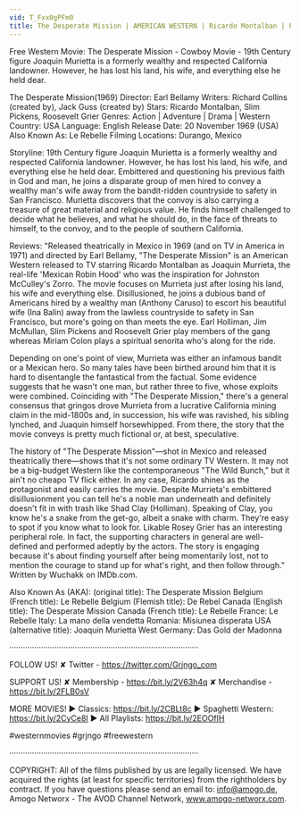 ```yaml
---
vid: T_Fxx0gPFm0
title: The Desperate Mission | AMERICAN WESTERN | Ricardo Montalban | Full Cowboy Movie
---
```


Free Western Movie: The Desperate Mission - Cowboy Movie - 19th Century figure Joaquin Murietta is a formerly wealthy and respected California landowner. However, he has lost his land, his wife, and everything else he held dear.

The Desperate Mission(1969)
Director: Earl Bellamy
Writers: Richard Collins (created by), Jack Guss (created by)
Stars: Ricardo Montalban, Slim Pickens, Roosevelt Grier 
Genres: Action | Adventure | Drama | Western 
Country: USA
Language: English
Release Date: 20 November 1969 (USA) 
Also Known As: Le Rebelle 
Filming Locations: Durango, Mexico 

Storyline:
19th Century figure Joaquin Murietta is a formerly wealthy and respected California landowner. However, he has lost his land, his wife, and everything else he held dear. Embittered and questioning his previous faith in God and man, he joins a disparate group of men hired to convey a wealthy man's wife away from the bandit-ridden countryside to safety in San Francisco. Murietta discovers that the convoy is also carrying a treasure of great material and religious value. He finds himself challenged to decide what he believes, and what he should do, in the face of threats to himself, to the convoy, and to the people of southern California.

Reviews:
"Released theatrically in Mexico in 1969 (and on TV in America in 1971) and directed by Earl Bellamy, "The Desperate Mission" is an American Western released to TV starring Ricardo Montalban as Joaquin Murrieta, the real-life 'Mexican Robin Hood' who was the inspiration for Johnston McCulley's Zorro. The movie focuses on Murrieta just after losing his land, his wife and everything else. Disillusioned, he joins a dubious band of Americans hired by a wealthy man (Anthony Caruso) to escort his beautiful wife (Ina Balin) away from the lawless countryside to safety in San Francisco, but more's going on than meets the eye. Earl Holliman, Jim McMullan, Slim Pickens and Roosevelt Grier play members of the gang whereas Miriam Colon plays a spiritual senorita who's along for the ride.

Depending on one's point of view, Murrieta was either an infamous bandit or a Mexican hero. So many tales have been birthed around him that it is hard to disentangle the fantastical from the factual. Some evidence suggests that he wasn't one man, but rather three to five, whose exploits were combined. Coinciding with "The Desperate Mission," there's a general consensus that gringos drove Murrieta from a lucrative California mining claim in the mid-1800s and, in succession, his wife was ravished, his sibling lynched, and Juaquin himself horsewhipped. From there, the story that the movie conveys is pretty much fictional or, at best, speculative.

The history of "The Desperate Mission"—shot in Mexico and released theatrically there—shows that it's not some ordinary TV Western. It may not be a big-budget Western like the contemporaneous "The Wild Bunch," but it ain't no cheapo TV flick either. In any case, Ricardo shines as the protagonist and easily carries the movie. Despite Murrieta's embittered disillusionment you can tell he's a noble man underneath and definitely doesn't fit in with trash like Shad Clay (Holliman). Speaking of Clay, you know he's a snake from the get-go, albeit a snake with charm. They're easy to spot if you know what to look for. Likable Rosey Grier has an interesting peripheral role. In fact, the supporting characters in general are well-defined and performed adeptly by the actors. The story is engaging because it's about finding yourself after being momentarily lost, not to mention the courage to stand up for what's right, and then follow through." Written by Wuchakk on IMDb.com.

Also Known As (AKA):
(original title): The Desperate Mission
Belgium (French title): Le Rebelle
Belgium (Flemish title): De Rebel
Canada (English title): The Desperate Mission
Canada (French title): Le Rebelle
France: Le Rebelle
Italy: La mano della vendetta
Romania: Misiunea disperata
USA (alternative title): Joaquin Murietta
West Germany: Das Gold der Madonna

····················································································

FOLLOW US!
✘ Twitter - https://twitter.com/Grjngo_com

SUPPORT US!
✘ Membership - https://bit.ly/2V63h4q
✘ Merchandise - https://bit.ly/2FLB0sV

MORE MOVIES! 
► Classics: https://bit.ly/2CBLt8c 
► Spaghetti Western: https://bit.ly/2CyCe8I 
► All Playlists: https://bit.ly/2EOOfIH 

#westernmovies #grjngo #freewestern

····················································································

COPYRIGHT: All of the films published by us are legally licensed. We have acquired the rights (at least for specific territories) from the rightholders by contract. If you have questions please send an email to: info@amogo.de, Amogo Networx - The AVOD Channel Network, www.amogo-networx.com.